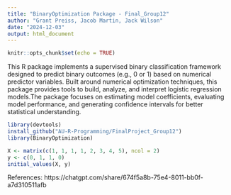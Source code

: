 ```yaml
---
title: "BinaryOptimization Package - Final_Group12"
author: "Grant Preiss, Jacob Martin, Jack Wilson"
date: "2024-12-03"
output: html_document
---
```


```r
knitr::opts_chunk$set(echo = TRUE)
```
This R package implements a supervised binary classification framework designed to predict binary outcomes (e.g., 0 or 1) based on numerical predictor variables. Built around numerical optimization techniques, this package provides tools to build, analyze, and interpret logistic regression models.The package focuses on estimating model coefficients, evaluating model performance, and generating confidence intervals for better statistical understanding.
```r

library(devtools)
install_github("AU-R-Programming/FinalProject_Group12")
library(BinaryOptimization)

```
```r

X <- matrix(c(1, 1, 1, 1, 2, 3, 4, 5), ncol = 2)
y <- c(0, 1, 1, 0)
initial_values(X, y)
```



References: 
https://chatgpt.com/share/674f5a8b-75e4-8011-bb0f-a7d310511afb
